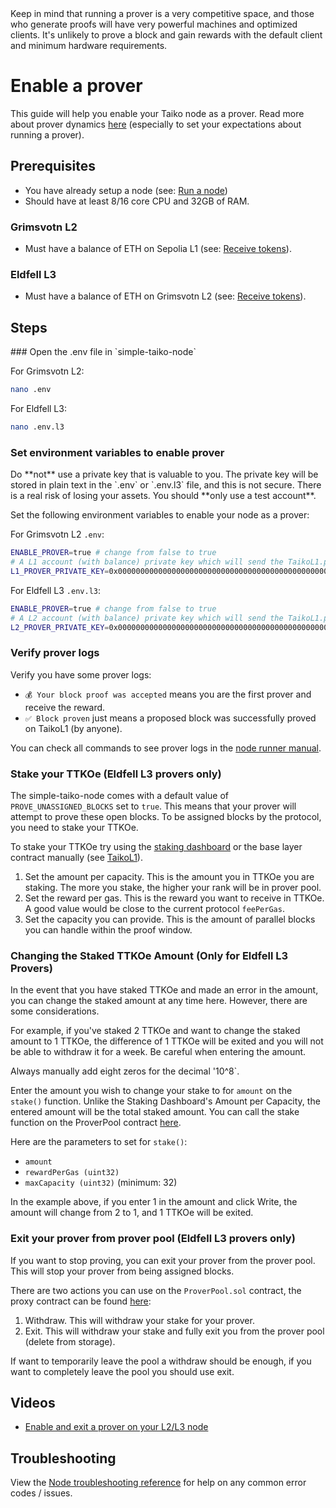 
<Callout type="warning">
  Keep in mind that running a prover is a very competitive space, and those who
  generate proofs will have very powerful machines and optimized clients. It's
  unlikely to prove a block and gain rewards with the default client and minimum
  hardware requirements.
</Callout>

# Enable a prover

This guide will help you enable your Taiko node as a prover. Read more about prover dynamics [here](/docs/concepts/proving#prover-dynamics) (especially to set your expectations about running a prover).

## Prerequisites

- You have already setup a node (see: [Run a node](/docs/guides/run-a-node))
- Should have at least 8/16 core CPU and 32GB of RAM.

### Grimsvotn L2

- Must have a balance of ETH on Sepolia L1 (see: [Receive tokens](/docs/guides/receive-tokens)).

### Eldfell L3

- Must have a balance of ETH on Grimsvotn L2 (see: [Receive tokens](/docs/guides/receive-tokens)).

## Steps

<Steps>
### Open the .env file in `simple-taiko-node`

For Grimsvotn L2:

```sh
nano .env
```

For Eldfell L3:

```sh
nano .env.l3
```


### Set environment variables to enable prover

<Callout type="warning">
  Do **not** use a private key that is valuable to you. The private key will be
  stored in plain text in the `.env` or `.env.l3` file, and this is not secure.
  There is a real risk of losing your assets. You should **only use a test
  account**.
</Callout>

Set the following environment variables to enable your node as a prover:

For Grimsvotn L2 `.env`:

```sh
ENABLE_PROVER=true # change from false to true
# A L1 account (with balance) private key which will send the TaikoL1.proveBlock transactions.
L1_PROVER_PRIVATE_KEY=0x0000000000000000000000000000000000000000000000000000000000000000 # your prover's private key
```

For Eldfell L3 `.env.l3`:

```sh
ENABLE_PROVER=true # change from false to true
# A L2 account (with balance) private key which will send the TaikoL1.proveBlock transactions.
L2_PROVER_PRIVATE_KEY=0x0000000000000000000000000000000000000000000000000000000000000000 # your prover's private key
```

### Verify prover logs

Verify you have some prover logs:

- `💰 Your block proof was accepted` means you are the first prover and receive the reward.
- `✅ Block proven` just means a proposed block was successfully proved on TaikoL1 (by anyone).

You can check all commands to see prover logs in the [node runner manual](/docs/manuals/node-runner-manual#view-client-prover-relayer-logs).

### Stake your TTKOe (Eldfell L3 provers only)

The simple-taiko-node comes with a default value of `PROVE_UNASSIGNED_BLOCKS` set to `true`. This means that your prover will attempt to prove these open blocks. To be assigned blocks by the protocol, you need to stake your TTKOe.

To stake your TTKOe try using the [staking dashboard](https://staking.l3test.taiko.xyz/) or the base layer contract manually (see [TaikoL1](/docs/reference/contract-addresses)).

1. Set the amount per capacity. This is the amount you in TTKOe you are staking. The more you stake, the higher your rank will be in prover pool.
2. Set the reward per gas. This is the reward you want to receive in TTKOe. A good value would be close to the current protocol `feePerGas`.
3. Set the capacity you can provide. This is the amount of parallel blocks you can handle within the proof window.

### Changing the Staked TTKOe Amount (Only for Eldfell L3 Provers)

In the event that you have staked TTKOe and made an error in the amount, you can change the staked amount at any time here. However, there are some considerations.

For example, if you've staked 2 TTKOe and want to change the staked amount to 1 TTKOe, the difference of 1 TTKOe will be exited and you will not be able to withdraw it for a week. Be careful when entering the amount.

<Callout type="warning">
  Always manually add eight zeros for the decimal '10^8`.
</Callout>

Enter the amount you wish to change your stake to for `amount` on the `stake()` function. Unlike the Staking Dashboard's Amount per Capacity, the entered amount will be the total staked amount. You can call the stake function on the ProverPool contract [here](https://explorer.test.taiko.xyz/address/0xC9580414A4372BDdBd8e19e01854DC0B2b1390Cf).

Here are the parameters to set for `stake()`:
- `amount`
- `rewardPerGas (uint32)`
- `maxCapacity (uint32)` (minimum: 32)

In the example above, if you enter 1 in the amount and click Write, the amount will change from 2 to 1, and 1 TTKOe will be exited.

### Exit your prover from prover pool (Eldfell L3 provers only)

If you want to stop proving, you can exit your prover from the prover pool. This will stop your prover from being assigned blocks.

There are two actions you can use on the `ProverPool.sol` contract, the proxy contract can be found [here](/docs/reference/contract-addresses#based-contracts-1):

1. Withdraw. This will withdraw your stake for your prover.
2. Exit. This will withdraw your stake and fully exit you from the prover pool (delete from storage).

If want to temporarily leave the pool a withdraw should be enough, if you want to completely leave the pool you should use exit.

</Steps>

## Videos

- [Enable and exit a prover on your L2/L3 node](https://www.youtube.com/watch?v=yAHpbmNEC0M)

## Troubleshooting

View the [Node troubleshooting reference](/docs/reference/node-troubleshooting) for help on any common error codes / issues.
